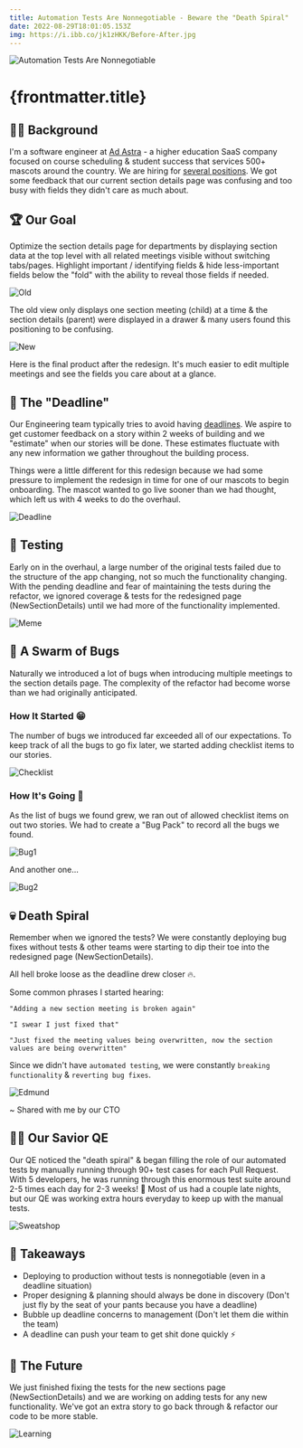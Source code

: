 ```yaml
---
title: Automation Tests Are Nonnegotiable - Beware the "Death Spiral"
date: 2022-08-29T18:01:05.153Z
img: https://i.ibb.co/jk1zHKK/Before-After.jpg
---
```


<img
  class="m-auto"
  src={frontmatter.img}
  alt="Automation Tests Are Nonnegotiable"
/>

# {frontmatter.title}

## 🕵️‍♂️ Background

I'm a software engineer at [Ad Astra](https://www.aais.com/) - a higher education SaaS company focused on course scheduling & student success that services 500+ mascots around the country. We are hiring for [several positions](https://www.aais.com/careers). We got some feedback that our current section details page was confusing and too busy with fields they didn't care as much about.

## 🏆 Our Goal

Optimize the section details page for departments by displaying section data at the top level with all related meetings visible without switching tabs/pages. Highlight important / identifying fields & hide less-important fields below the "fold" with the ability to reveal those fields if needed.

![Old](./old.png)

The old view only displays one section meeting (child) at a time & the section details (parent) were displayed in a drawer & many users found this positioning to be confusing.

![New](./new.png)

Here is the final product after the redesign. It's much easier to edit multiple meetings and see the fields you care about at a glance.

## 😬 The "Deadline"

Our Engineering team typically tries to avoid having [deadlines](https://geoff-vandegrift.medium.com/embracing-the-journey-6c84c1828609). We aspire to get customer feedback on a story within 2 weeks of building and we "estimate" when our stories will be done. These estimates fluctuate with any new information we gather throughout the building process.

Things were a little different for this redesign because we had some pressure to implement the redesign in time for one of our mascots to begin onboarding.
The mascot wanted to go live sooner than we had thought, which left us with 4 weeks to do the overhaul.

![Deadline](./deadline.jpeg)

## 🚫 Testing

Early on in the overhaul, a large number of the original tests failed due to the structure of the app changing, not so much the functionality changing. With the pending deadline and fear of maintaining the tests during the refactor, we ignored coverage & tests for the redesigned page (NewSectionDetails) until we had more of the functionality implemented.

![Meme](./meme.jpeg)

## 🐛 A Swarm of Bugs

Naturally we introduced a lot of bugs when introducing multiple meetings to the section details page. The complexity of the refactor had become worse than we had originally anticipated.

### How It Started 😁

The number of bugs we introduced far exceeded all of our expectations. To keep track of all the bugs to go fix later, we started adding checklist items to our stories.

![Checklist](./started1.png)

### How It's Going 🤬

As the list of bugs we found grew, we ran out of allowed checklist items on out two stories. We had to create a "Bug Pack" to record all the bugs we found.

![Bug1](./bug1.png)

And another one...

![Bug2](./bug2.png)

## 💀 Death Spiral

Remember when we ignored the tests? We were constantly deploying bug fixes without tests & other teams were starting to dip their toe into the redesigned page (NewSectionDetails).

All hell broke loose as the deadline drew closer 🔥.

Some common phrases I started hearing:

```
"Adding a new section meeting is broken again"

"I swear I just fixed that"

"Just fixed the meeting values being overwritten, now the section values are being overwritten"
```

Since we didn't have `automated testing`, we were constantly `breaking functionality` & `reverting bug fixes`.

![Edmund](./edmund.jpeg)

~ Shared with me by our CTO

## 🙏🏻 Our Savior QE

Our QE noticed the "death spiral" & began filling the role of our automated tests by manually running through 90+ test cases for each Pull Request. With 5 developers, he was running through this enormous test suite around 2-5 times each day for 2-3 weeks! 🥵 Most of us had a couple late nights, but our QE was working extra hours everyday to keep up with the manual tests.

![Sweatshop](./sweatshop.jpeg)

## 📝 Takeaways

- Deploying to production without tests is nonnegotiable (even in a deadline situation)
- Proper designing & planning should always be done in discovery (Don't just fly by the seat of your pants because you have a deadline)
- Bubble up deadline concerns to management (Don't let them die within the team)
- A deadline can push your team to get shit done quickly ⚡️

## 🔮 The Future

We just finished fixing the tests for the new sections page (NewSectionDetails) and we are working on adding tests for any new functionality. We've got an extra story to go back through & refactor our code to be more stable.

![Learning](./learning.jpeg)
